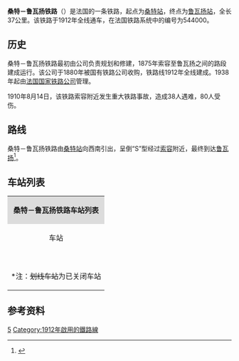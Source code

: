 {{Infobox rail system-route
|collapsed=no
|box_width=
|rail_name=桑特－鲁瓦扬铁路<br>{{lang|fr|Ligne de Saintes à Royan}}
|banner_color=
|sec_banner_color=
|logo_filename=
|image_width=
|logo_bgcolor=
|logo_note=
|image =Saintes - Royan SNCF.svg
|imagesize=
|caption=桑特－鲁瓦扬铁路路线图
|system_map=
|mapimage_width=
|map_bgcolor=
|locale={{FRA}}
|service_type=客货共用
|start=[[桑特站|桑特站]]、[[鲁瓦扬站|鲁瓦扬站]]
|begin_operation=
|end_operation=
|operation_note=
|system_length=
|length_in_operation=37km
|total_length=
|status=
|line_title=线路
|lines=[[单线铁路|单线铁路]]
|stations=
|route_title=线路
|main_route=
|secondary_route=
|branch_route=
|standard=
|main_stations=[[桑特站|桑特站]]、[[鲁瓦扬站|鲁瓦扬站]]
|ridership=
|fleet_size=
|max_speed= 
|track_gauge=
|distance_between_mainlines=
|min_radius=
|max_grade=
|block_signal=
|electrified=
|depot=
|operator={{法国交通数据|sncf}}
|franchise=
|hq=
|key_person=
|website=
|route_map=
}}

'''桑特－鲁瓦扬铁路'''（{{lang-fr|Ligne de Saintes à Royan}}）是法国的一条铁路，起点为[[桑特站|桑特站]]，终点为[[鲁瓦扬站|鲁瓦扬站]]，全长37公里。该铁路于1912年全线通车，在法国铁路系统中的编号为544000。

==历史==

桑特－鲁瓦扬铁路最初由{{link-fr|瑟德尔河铁路公司|Compagnie du chemin de fer de la Seudre}}公司负责规划和修建，1875年索容至鲁瓦扬之间的路段建成运行。该公司于1880年被国有铁路公司收购，铁路线1912年全线建成。1938年起由[[法国国家铁路公司|法国国家铁路公司]]管理。

1910年8月14日，该铁路索容附近发生重大铁路事故，造成38人遇难，80人受伤。

==路线==
桑特－鲁瓦扬铁路由[[桑特站|桑特站]]向西南引出，呈倒“S”型经过[[索容|索容]]附近，最终到达[[鲁瓦扬|鲁瓦扬]]<ref name="geo">{{Cite web|url=https://www.geoportail.gouv.fr/carte|title=Carte|accessdate=2021-02-08|author=Géoportail|language=fr|publisher=Géoportail|archive-url=https://web.archive.org/web/20170129154129/https://www.geoportail.gouv.fr/carte/|archive-date=2017-01-29|dead-url=no}}</ref>。

==车站列表==

{| class="wikitable mw-collapsible " style="margin:1em auto 1em auto; font-size:smaller"
|colspan="5" align="center" style="background:#DCDCDC"|'''桑特－鲁瓦扬铁路车站列表'''
|-
!align="center" |车站
!align="center" |公里数
!align="center" |交汇路线
!align="center" |本线停靠车种
!align="center" |可换乘交通
|-
|align="center"|{{Arret|Saintes|[[桑特站|桑特站]]}}
|0
|[[沙特尔－波尔多铁路|沙特尔－波尔多铁路]]<small>（[[尼奥尔站|尼奥尔]]/沙特尔方向）</small>↑<br>[[沙特尔－波尔多铁路|沙特尔－波尔多铁路]]<small>（[[波尔多圣让站|波尔多]]方向）</small>↘
|align="center"|{{法国交通数据|ic}}<br>{{法国交通数据|ter|naq}}
|{{法国交通数据|car|17}}<br>{{法国交通数据/城市公共交通|桑特}}
|-
|align="center"|{{Arret|<s>Saint-Romain-de-Benet|圣罗曼德伯内站</s>}}
|19.685
|
|
|
|-
|align="center"|{{Arret|Saujon|[[索容站|索容站]]}}
|28.176
|[[蓬镇－索容铁路|蓬镇－索容铁路]]<small>（蓬镇方向）</small>↗
|align="center"|{{法国交通数据|ter|naq}}
|{{法国交通数据|car|17}}
|-
|align="center"|{{Arret|Royan|[[鲁瓦扬站|鲁瓦扬站]]}}
|37.179
|
|align="center"|{{法国交通数据|ter|naq}}
|{{法国交通数据|car|17}}<br>{{法国交通数据/城市公共交通|鲁瓦扬}}
|-
|colspan=5|<nowiki>*</nowiki>注：<s>划线车站</s>为已关闭车站
|}

==参考资料==
{{Reflist}}
[[Category:法國鐵路線|5]]
[[Category:1912年啟用的鐵路線|Category:1912年啟用的鐵路線]]
